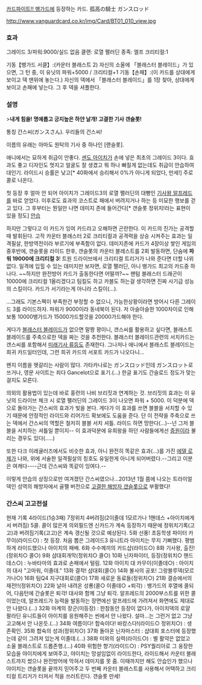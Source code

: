 [[카드파이트!! 뱅가드]]에 등장하는 카드. 孤高の騎士 ガンスロッド

http://www.vanguardcard.co.kr/img/Card/BT01_010_view.jpg

=== 효과 ===
그레이드 3/파워:9000/실드 없음
클랜: 로열 팰러딘
종족: 엘프
크리티컬:1

기동【뱅가드 서클】:(카운터 블래스트 2) 자신의 소울에 「블래스터 블레이드」가 있으면, 그 턴 중, 이 유닛의 파워+5000 / 크리티컬+1
기동【손패】:(이 카드를 상대에게 보이고 덱 맨위에 놓는다.)
자신의 덱에서 「블래스터 블레이드」를 1장 찾아, 상대에게 보이고 손패에 넣는다. 그 후 덱을 셔플한다.

=== 설명 ===
>'''내게 힘을! 명예롭고 긍지높은 하얀 날개! 고결한 기사 갠슬롯!'''

통칭 간스씨(ガンスさん). 우리들의 건스씨!

이름의 유래는 아마도 원탁의 기사 중 하나인 [랜슬롯].

애니에서는 묘하게 취급이 안좋다. [[센도 아이치]]가 손에 넣은 최초의 그레이드 3이다. 효과도 좋고 디자인도 멋지고 얼굴도 잘 생겼고 뭐 하나 빠질게 없는데도 취급이 안습하여 대인기. 라이드시 승률은 낮고[* 40화에서 승리해서 0%가 아니게 되었다, 만세!] 주로 콜로 나온다.

첫 등장 후 얼마 안 되어 아이치가 그레이드3의 로열 팰러딘의 대빵인 [[기사왕 알프레드]]를 바로 얻었다. 이후로도 효과의 코스트로 패에서 버려지거나 하는 등 미묘한 행보를 걷고 있다. 그 후부터는 뭔일만 나면 데미지 존에 들어간다[* 갠슬롯 정위치!라는 표현이 있을 정도] [[안습]]

하지만 그렇다고 이 카드가 잉여 카드라고 오해하면 곤란한다. 이 카드의 진가는 공격할 때 발휘된다. 고작 카운터 블래스터 2로 크리티컬과 공격력을 상승 시켜주는 효과는 일격필살, 한방역전이라 부르기에 부족함이 없다. 
데미지존에 카드가 4장이상 쌓인 게임의 중후반에, 갠슬롯을 라이드 한후, 갠슬롯의 카운터 블레스트를 2회 발동하면, 단숨에 '''파워 19000에 크리티컬 3'''! 트원 드라이브에서 크리티컬 트리거가 나와 준다면 더할 나위 없다. 일격에 입힐 수 있는 데미지만 보자면, 로열 팰러딘, 아니 뱅가드 최고의 카드중 하나다. ~~하지만 완전방어 카드가 출동한다면 어떨까?~~ 팬텀 블래스터 드래곤이 10000에 크리티컬 1올리겠다고 팀킬도 하고 카블도 하는걸 생각하면 진짜 사기급 성능의 스킬이다. 카드가 서기라는게 아니라 스킬이(...).

...그래도 기본스펙이 부족한건 부정할 수 없으니, 가능한상황이라면 방어시 다른 그레이드 3를 라이드하자. 파워가 9000이라 동네북이 된다. 저 아슬아슬한 1000차이로 인해 보통 10000뱅가드가 15000가드할것을 20000가드해야 한다.

게다가 [[블래스터 블레이드]]가 없으면 말짱 꽝이니, 갠스씨를 활용하고 싶다면, 블래스트 블레이드를 주축으로한 덱을 짜는 것을 추천한다. 블래스터 블레이드관련의 서치카드는 갠스씨를 포함해서 [[미래기사 류]]등도 존재한다. 그나저나 애니에서 블래스트 블레이드는 희귀 카드일터인데, 그런 희귀 카드의 서포트 카드가 나오다니...

왠지 이름을 헷갈리는 사람이 많다. 가타카나로는 ガンスロッド인데 ガンスロット로 쓰거나, 영문 사이트는 죄다 Gancelot으로 표기.(...) 한글 표기도 간슬로드 정도가 맞는 걸지도 모른다.

의외의 활용법이 있는데 바로 홍련의 나비 브리짓과 연계하는 것. 브리짓의 효과는 이 유닛의 드라이브 체크 시 로열 팰러딘의 그레이드 3이 나오면 파워 + 5000. 이 덕분에 덱으로 돌아가는 간스씨의 효과가 빛을 본다. 게다가 이 효과를 쓰면 블블을 서치할 수 있기 때문에 안정적인 라이드와 리어가드 확보에도 도움을 준다. 단 이 전략을 주축으로 쓰는 덱에서 간스씨의 역할은 철저히 블블 서치 셔틀. 라이드 하면 망한다(...)--넌 그저 블블을 서치하는 셔틀일 뿐이지-- 이 효과덕분에 유희왕을 하던 사람들에게선 [[증원]]이라 불리는 경우도 있다(.....) 

또한 다크 이레귤러즈에서도 비슷한 효과, 아니 완전히 똑같은 효과(...)를 가진 [[에델 로제]]가 나와, 위에 서술한 일격필살의 칭호도 유일한게 아니게 되어버렸다.--그리고 이분은 여캐다----근데 간스씨와 똑같이 잉여다.--

이렇게 안습의 상징으로만 여겨졌던 간스씨였으나...2013년 1월 쯤에 나오는 트라이얼 덱인 성역의 해방자에서 골팰 버전으로 [[고결한 해방자 갠슬롯]]으로 부활했다! 

=== 간스씨 고고전설 ===
현재 기록 4라이드(1승3패) 7정위치 4버려짐(2이졸데 1모르가나 1핸데스 +아이치에게서 버려짐) 5콜. 콜이 많은게 의외필드엔 신카드가 계속 등장하기 때문에 정위치기록(고고)과 버려짐기록(고고)은 계속 갱신될 것으로 예상된다.
5화 선풍! 초등학생 파이터 카무이(라이드○) : 첫 등장. 처음 뽑은 그레이드3 유니트라 아이치는 무지 기뻐했다. 평범하게 라이드했으나 아이치의 패배.
6화 수수께끼의 카드샵(라이드○)
8화 기사왕, 출진!(정위치○ 콜○)
9화 샵대회개막(정위치○ 콜○)
10화 닌자파이터, 등장(정위치○ 핸드데스○) : 누바타마의 효과로 손패에서 털림.
12화 아이치 대 카무이(이졸데○) : 아이치의 대사 "고마워, 이졸데."
13화 결착! 샵대회(콜○)
14화 불사의 공포! 그랑블루덱(모르가나○)
16화 팀Q4 지구대회로(콜○)
17화 새로운 동료들(정위치○)
21화 결승에서의 재전!!(정위치○)
22화 날아 내려온 성룡(콜○ 이졸데○ +퇴각) : 뱅가드의 후열에 콜되어, 다음턴에 간슬롯은 퇴각! 대사와 함께 그냥 퇴각. 알프레드의 2000부스트를 위한 콜이었는데, 알프레드가 능력을 발동하는 장면에선 알프레드에 가려져서 화면에도 제대로 안 나왔다.(...)
32화 마계의 장군(미등장) : 한참동안 등장이 없다가, 아이치덱의 로얄 팔라딘 유니트들이 아이치를 응원해주는 씬에서 안 나왔다. 설마...는 그런거 없고 그냥 고고해서 안 나온듯.(...)
34화 여름이다! 합숙이다! 바캉스다!(라이드○ 정위치○) : 생존확인.
35화 합숙의 성과(정위치○)
37화 돌아온 닌자마스터 : 샵대회 포스터에 등장했는데 같이 그려져 있는게 이졸데.(...)
38화 미와의 실력(라이드○) : 별 활약은 없었고 소울 블래스트로 드롭존행.(...)
40화 위험한 향기(라이드○) : PSY퀄리아로 그 웅장한 모습을 야이치에게 보여주고, 야이치는 망설임없이 라이드한다, 라이드해서 카운터 블래스트까지 썼으나 완전방어에 막혀서 데미지를 못 줌. 이때까지만 해도 안습인가 했으나 야이치는 갠슬롯을 끝까지 믿어주고 두 번째 카운터 블래스트를 사용해서 어택하고 크리티컬 트리거가 터져서 적을 쓰러트린다. 갠슬롯 만세!
